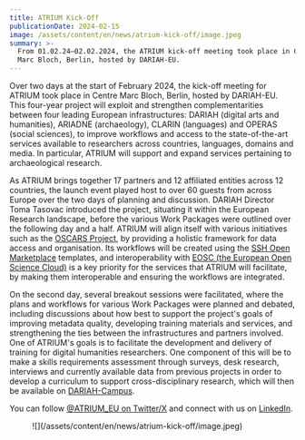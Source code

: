 ```yaml
---
title: ATRIUM Kick-Off
publicationDate: 2024-02-15
image: /assets/content/en/news/atrium-kick-off/image.jpeg
summary: >-
  From 01.02.24–02.02.2024, the ATRIUM kick-off meeting took place in Centre
  Marc Bloch, Berlin, hosted by DARIAH-EU.
---
```

Over two days at the start of February 2024, the kick-off meeting for ATRIUM took place in Centre Marc Bloch, Berlin, hosted by DARIAH-EU. This four-year project will exploit and strengthen complementarities between four leading European infrastructures: DARIAH (digital arts and humanities), ARIADNE (archaeology), CLARIN (languages) and OPERAS (social sciences), to improve workflows and access to the state-of-the-art services available to researchers across countries, languages, domains and media. In particular, ATRIUM will support and expand services pertaining to archaeological research.

As ATRIUM brings together 17 partners and 12 affiliated entities across 12 countries, the launch event played host to over 60 guests from across Europe over the two days of planning and discussion. DARIAH Director Toma Tasovac introduced the project, situating it within the European Research landscape, before the various Work Packages were outlined over the following day and a half. ATRIUM will align itself with various initiatives such as the [OSCARS Project](https://oscars-project.eu/), by providing a holistic framework for data access and organisation. Its workflows will be created using the [SSH Open Marketplace](https://www.sshopencloud.eu/ssh-open-marketplace) templates, and interoperability with [EOSC (the European Open Science Cloud)](https://eosc-portal.eu/) is a key priority for the services that ATRIUM will facilitate, by making them interoperable and ensuring the workflows are integrated.

On the second day, several breakout sessions were facilitated, where the plans and workflows for various Work Packages were planned and debated, including discussions about how best to support the project's goals of improving metadata quality, developing training materials and services, and strengthening the ties between the infrastructures and partners involved. One of ATRIUM's goals is to facilitate the development and delivery of training for digital humanities researchers. One component of this will be to make a skills requirements assessment through surveys, desk research, interviews and currently available data from previous projects in order to develop a curriculum to support cross-disciplinary research, which will then be available on [DARIAH-Campus](https://campus.dariah.eu/).

You can follow [@ATRIUM\_EU on Twitter/X](http://twitter.com/ATRIUM_EU) and connect with us on [LinkedIn](https://www.linkedin.com/company/atrium-advancing-frontier-research-in-the-arts-humanities/?viewAsMember=true).

<Figure>
  ![](/assets/content/en/news/atrium-kick-off/image.jpeg)


</Figure>
